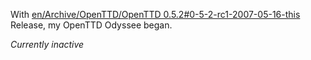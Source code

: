 With [[en/Archive/OpenTTD/OpenTTD 0.5.2#0-5-2-rc1-2007-05-16-this]] Release, my OpenTTD Odyssee began.

''Currently inactive''
